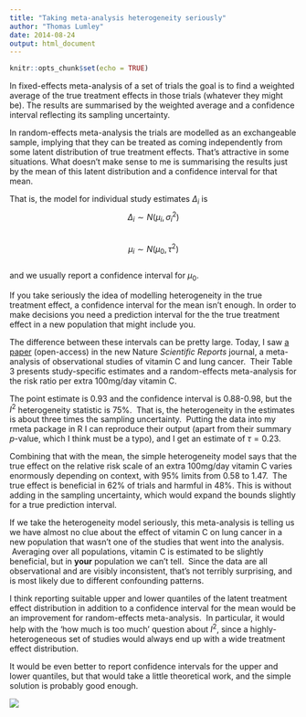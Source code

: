 ```yaml
---
title: "Taking meta-analysis heterogeneity seriously"
author: "Thomas Lumley"
date: 2014-08-24 
output: html_document
---
```


```r
knitr::opts_chunk$set(echo = TRUE)
```
 In fixed-effects meta-analysis of a set of trials the goal is to find a weighted average of the true treatment effects in those trials (whatever they might be). The results are summarised by the weighted average and a confidence interval reflecting its sampling uncertainty.

In random-effects meta-analysis the trials are modelled as an exchangeable sample, implying that they can be treated as coming independently from some latent distribution of true treatment effects. That's attractive in some situations. What doesn't make sense to me is summarising the results just by the mean of this latent distribution and a confidence interval for that mean. 

That is, the model for individual study estimates $\Delta_i$ is  
$$\Delta_i\sim N(\mu_i,\sigma^2_i)$$  
$$\mu_i\sim N(\mu_0, \tau^2)$$  
and we usually report a confidence interval for $\mu_0.$

If you take seriously the idea of modelling heterogeneity in the true treatment effect, a confidence interval for the mean isn't enough. In order to make decisions you need a prediction interval for the the true treatment effect in a new population that might include you. 

The difference between these intervals can be pretty large. Today, I saw [a paper](http://www.nature.com/srep/2014/140822/srep06161/pdf/srep06161.pdf) (open-access) in the new Nature _Scientific Reports_ journal, a meta-analysis of observational studies of vitamin C and lung cancer.  Their Table 3 presents study-specific estimates and a random-effects meta-analysis for the risk ratio per extra 100mg/day vitamin C. 

The point estimate is 0.93 and the confidence interval is 0.88-0.98, but the $I^2$ heterogeneity statistic is 75%.  That is, the heterogeneity in the estimates is about three times the sampling uncertainty.  Putting the data into my rmeta package in R I can reproduce their output (apart from their summary $p$-value, which I think must be a typo), and I get an estimate of $\tau=0.23$.

Combining that with the mean, the simple heterogeneity model says that the true effect on the relative risk scale of an extra 100mg/day vitamin C varies enormously depending on context, with 95% limits from 0.58 to 1.47.  The true effect is beneficial in 62% of trials and harmful in 48%. This is without adding in the sampling uncertainty, which would expand the bounds slightly for a true prediction interval. 

If we take the heterogeneity model seriously, this meta-analysis is telling us we have almost no clue about the effect of vitamin C on lung cancer in a new population that wasn't one of the studies that went into the analysis.  Averaging over all populations, vitamin C is estimated to be slightly beneficial, but in **your** population we can't tell.  Since the data are all observational and are visibly inconsistent, that's not terribly surprising, and is most likely due to different confounding patterns.

I think reporting suitable upper and lower quantiles of the latent treatment effect distribution in addition to a confidence interval for the mean would be an improvement for random-effects meta-analysis.  In particular, it would help with the 'how much is too much' question about $I^2$, since a highly-heterogeneous set of studies would always end up with a wide treatment effect distribution. 

It would be even better to report confidence intervals for the upper and lower quantiles, but that would take a little theoretical work, and the simple solution is probably good enough. 

![](https://31.media.tumblr.com/f7215fe4f0ab3d0cc9c438344aa3e95d/tumblr_inline_naujsf5etE1s1hdxy.png)
